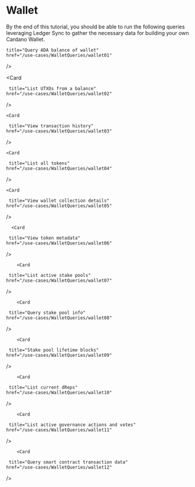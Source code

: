 



# Wallet

<Callout type="info" emoji="✍️">

By the end of this tutorial, you should be able to run the following queries leveraging Ledger Sync to gather the necessary data for building your own Cardano Wallet.

</Callout>

<Cards>
  <Card
    
    title="Query ADA balance of wallet"
    href="/use-cases/WalletQueries/wallet01"
  />
  
  <Card
    
     title="List UTXOs from a balance"
    href="/use-cases/WalletQueries/wallet02"
  />

    <Card
    
     title="View transaction history"
    href="/use-cases/WalletQueries/wallet03"
  />

    <Card
    
     title="List all tokens"
    href="/use-cases/WalletQueries/wallet04"
  />

    <Card
    
     title="View wallet collection details"
    href="/use-cases/WalletQueries/wallet05"
  />
  
      <Card
    
     title="View token metadata"
    href="/use-cases/WalletQueries/wallet06"
  />
  
        <Card
    
     title="List active stake pools"
    href="/use-cases/WalletQueries/wallet07"
  />

        <Card
    
     title="Query stake pool info"
    href="/use-cases/WalletQueries/wallet08"
  />

        <Card
    
     title="Stake pool lifetime blocks"
    href="/use-cases/WalletQueries/wallet09"
  />

        <Card
    
     title="List current dReps"
    href="/use-cases/WalletQueries/wallet10"
  />

        <Card
    
     title="List active governance actions and votes"
    href="/use-cases/WalletQueries/wallet11"
  />

        <Card
    
     title="Query smart contract transaction data"
    href="/use-cases/WalletQueries/wallet12"
  />

</Cards>



